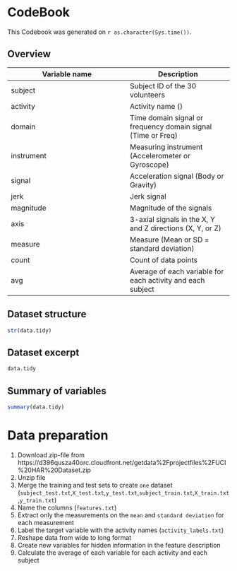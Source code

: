CodeBook
========
This Codebook was generated on `r as.character(Sys.time())`.

Overview
--------

Variable name | Description
--------------|------------
subject       | Subject ID of the 30 volunteers
activity      | Activity name ()
domain        | Time domain signal or frequency domain signal (Time or Freq)
instrument    | Measuring instrument (Accelerometer or Gyroscope)
signal        | Acceleration signal (Body or Gravity)
jerk          | Jerk signal
magnitude     | Magnitude of the signals
axis          | 3-axial signals in the X, Y and Z directions (X, Y, or Z)
measure       | Measure (Mean or SD = standard deviation)
count         | Count of data points
avg           | Average of each variable for each activity and each subject

Dataset structure
-----------------

```r
str(data.tidy)
```

Dataset excerpt
---------------

```r
data.tidy
```

Summary of variables
--------------------

```r
summary(data.tidy)
```

Data preparation
================

1. Download zip-file from https://d396qusza40orc.cloudfront.net/getdata%2Fprojectfiles%2FUCI%20HAR%20Dataset.zip 
2. Unzip file
3. Merge the training and test sets to create `one` dataset (`subject_test.txt`,`X_test.txt`,`y_test.txt`,`subject_train.txt`,`X_train.txt`,`y_train.txt`)
4. Name the columns (`features.txt`)
5. Extract only the measurements on the `mean` and `standard deviation` for each measurement
6. Label the target variable with the activity names (`activity_labels.txt`)
7. Reshape data from wide to long format
8. Create new variables for hidden information in the feature description
9. Calculate the average of each variable for each activity and each subject